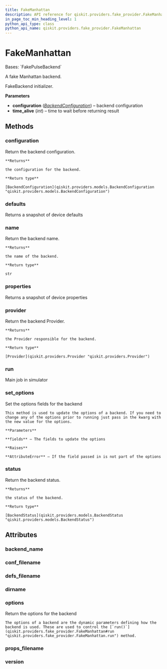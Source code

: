 ```yaml
---
title: FakeManhattan
description: API reference for qiskit.providers.fake_provider.FakeManhattan
in_page_toc_min_heading_level: 1
python_api_type: class
python_api_name: qiskit.providers.fake_provider.FakeManhattan
---
```


# FakeManhattan

<Class id="qiskit.providers.fake_provider.FakeManhattan" isDedicatedPage={true} github="https://github.com/qiskit/qiskit/tree/stable/0.24/qiskit/providers/fake_provider/backends/manhattan/fake_manhattan.py" signature="FakeManhattan">
  Bases: `FakePulseBackend`

  A fake Manhattan backend.

  FakeBackend initializer.

  **Parameters**

  *   **configuration** ([*BackendConfiguration*](qiskit.providers.models.BackendConfiguration "qiskit.providers.models.BackendConfiguration")) – backend configuration
  *   **time\_alive** (*int*) – time to wait before returning result

  ## Methods

  <span id="qiskit-providers-fake-provider-fakemanhattan-configuration" />

  ### configuration

  <Function id="qiskit.providers.fake_provider.FakeManhattan.configuration" signature="FakeManhattan.configuration()">
    Return the backend configuration.

    **Returns**

    the configuration for the backend.

    **Return type**

    [BackendConfiguration](qiskit.providers.models.BackendConfiguration "qiskit.providers.models.BackendConfiguration")
  </Function>

  <span id="qiskit-providers-fake-provider-fakemanhattan-defaults" />

  ### defaults

  <Function id="qiskit.providers.fake_provider.FakeManhattan.defaults" signature="FakeManhattan.defaults()">
    Returns a snapshot of device defaults
  </Function>

  <span id="qiskit-providers-fake-provider-fakemanhattan-name" />

  ### name

  <Function id="qiskit.providers.fake_provider.FakeManhattan.name" signature="FakeManhattan.name()">
    Return the backend name.

    **Returns**

    the name of the backend.

    **Return type**

    str
  </Function>

  <span id="qiskit-providers-fake-provider-fakemanhattan-properties" />

  ### properties

  <Function id="qiskit.providers.fake_provider.FakeManhattan.properties" signature="FakeManhattan.properties()">
    Returns a snapshot of device properties
  </Function>

  <span id="qiskit-providers-fake-provider-fakemanhattan-provider" />

  ### provider

  <Function id="qiskit.providers.fake_provider.FakeManhattan.provider" signature="FakeManhattan.provider()">
    Return the backend Provider.

    **Returns**

    the Provider responsible for the backend.

    **Return type**

    [Provider](qiskit.providers.Provider "qiskit.providers.Provider")
  </Function>

  <span id="qiskit-providers-fake-provider-fakemanhattan-run" />

  ### run

  <Function id="qiskit.providers.fake_provider.FakeManhattan.run" signature="FakeManhattan.run(run_input, **kwargs)">
    Main job in simulator
  </Function>

  <span id="qiskit-providers-fake-provider-fakemanhattan-set-options" />

  ### set\_options

  <Function id="qiskit.providers.fake_provider.FakeManhattan.set_options" signature="FakeManhattan.set_options(**fields)">
    Set the options fields for the backend

    This method is used to update the options of a backend. If you need to change any of the options prior to running just pass in the kwarg with the new value for the options.

    **Parameters**

    **fields** – The fields to update the options

    **Raises**

    **AttributeError** – If the field passed in is not part of the options
  </Function>

  <span id="qiskit-providers-fake-provider-fakemanhattan-status" />

  ### status

  <Function id="qiskit.providers.fake_provider.FakeManhattan.status" signature="FakeManhattan.status()">
    Return the backend status.

    **Returns**

    the status of the backend.

    **Return type**

    [BackendStatus](qiskit.providers.models.BackendStatus "qiskit.providers.models.BackendStatus")
  </Function>

  ## Attributes

  ### backend\_name

  <Attribute id="qiskit.providers.fake_provider.FakeManhattan.backend_name" attributeValue="'fake_manhattan'" />

  ### conf\_filename

  <Attribute id="qiskit.providers.fake_provider.FakeManhattan.conf_filename" attributeValue="'conf_manhattan.json'" />

  ### defs\_filename

  <Attribute id="qiskit.providers.fake_provider.FakeManhattan.defs_filename" attributeValue="'defs_manhattan.json'" />

  ### dirname

  <Attribute id="qiskit.providers.fake_provider.FakeManhattan.dirname" attributeValue="'/home/computertreker/git/qiskit/qiskit/.tox/docs/lib/python3.8/site-packages/qiskit/providers/fake_provider/backends/manhattan'" />

  ### options

  <Attribute id="qiskit.providers.fake_provider.FakeManhattan.options">
    Return the options for the backend

    The options of a backend are the dynamic parameters defining how the backend is used. These are used to control the [`run()`](qiskit.providers.fake_provider.FakeManhattan#run "qiskit.providers.fake_provider.FakeManhattan.run") method.
  </Attribute>

  ### props\_filename

  <Attribute id="qiskit.providers.fake_provider.FakeManhattan.props_filename" attributeValue="'props_manhattan.json'" />

  ### version

  <Attribute id="qiskit.providers.fake_provider.FakeManhattan.version" attributeValue="1" />
</Class>

